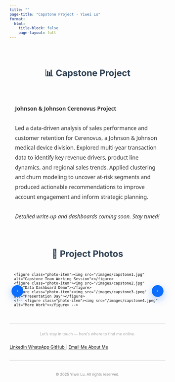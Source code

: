 ```yaml
---
title: ""
page-title: "Capstone Project - Yiwei Lu"
format:
  html:
    title-block: false
    page-layout: full
---
```

<style>
.page-intro {
  max-width: 800px;
  margin: 4em auto 2em;
  font-size: 1.1rem;
  line-height: 1.8;
  color: #333;
  font-family: 'Segoe UI', system-ui, sans-serif;
  padding: 0 1em;
}
.section-title {
  text-align: center;
  font-size: 1.8rem;
  font-weight: 700;
  margin-top: 3em;
  margin-bottom: 1em;
  color: #2c3e50;
}

/* ===== Horizontal Photo Scroller ===== */
.photo-wrap {
  max-width: 1000px;
  margin: 1.2em auto 2.2em;
  padding: 0 1em;
  position: relative;
}

/* 轨道 */
.photo-track {
  display: flex;
  gap: 10px;
  overflow-x: auto;
  scroll-snap-type: x mandatory;
  scroll-behavior: smooth;
  padding-bottom: 8px;             /* 给阴影留点空间 */
  -webkit-overflow-scrolling: touch;
}
.photo-track::-webkit-scrollbar { height: 8px; }
.photo-track::-webkit-scrollbar-thumb {
  background: #c9d6f3; border-radius: 8px;
}
.photo-track::-webkit-scrollbar-track {
  background: #f1f4fb; border-radius: 8px;
}

/* 单张：统一小尺寸 */
.photo-item {
  flex: 0 0 auto;
  width: 220px;                    /* 统一宽度 */
  height: 150px;                   /* 统一高度 */
  border-radius: 12px;
  overflow: hidden;
  box-shadow: 0 4px 12px rgba(0,0,0,.08);
  scroll-snap-align: start;
  background: #f8f9fb;
  position: relative;
}
.photo-item img {
  width: 100%;
  height: 100%;
  object-fit: cover;               /* 保持裁剪充满容器 */
  display: block;
  transition: transform .25s ease, box-shadow .25s ease;
}
.photo-item:hover img {
  transform: scale(1.03);
}

/* 左右按钮 */
.photo-nav {
  position: absolute;
  top: 50%;
  transform: translateY(-50%);
  width: 38px;
  height: 38px;
  border: none;
  border-radius: 50%;
  background: #0d6efd;
  color: #fff;
  box-shadow: 0 8px 24px rgba(13,110,253,.35);
  display: inline-flex;
  align-items: center;
  justify-content: center;
  cursor: pointer;
  transition: filter .18s ease, transform .18s ease;
}
.photo-nav:hover { filter: brightness(1.05); transform: translateY(-50%) scale(1.03); }
.photo-nav:active { transform: translateY(-50%) scale(.98); }
.photo-nav.prev { left: 6px; }
.photo-nav.next { right: 6px; }

/* 移动端：按钮小一点，图片也稍小一点以提高可视张数 */
@media (max-width: 520px){
  .photo-item { width: 180px; height: 120px; }
  .photo-nav { width: 34px; height: 34px; }
}
</style>

<div class="section-title">📊 Capstone Project</div>

<div class="page-intro">
  <strong>Johnson &amp; Johnson Cerenovus Project</strong><br><br>
  Led a data-driven analysis of sales performance and customer retention for Cerenovus, a Johnson &amp; Johnson medical device division. 
  Explored multi-year transaction data to identify key revenue drivers, product line dynamics, and regional sales trends. 
  Applied clustering and churn modeling to uncover at-risk segments and produced actionable recommendations 
  to improve account engagement and inform strategic planning. <br><br>
  <em>Detailed write-up and dashboards coming soon. Stay tuned!</em>
</div>

<!-- ===== Photo Section ===== -->
<div class="section-title">📸 Project Photos</div>

<div class="photo-wrap">
  <button class="photo-nav prev" type="button" aria-label="Previous" title="Previous">&#8249;</button>
  <div class="photo-track" id="photo-track">
    <figure class="photo-item"><img src="/images/capstone1.jpg"  alt="Capstone Team Working Session"></figure>
    <figure class="photo-item"><img src="/images/capstone2.jpg"  alt="Data Dashboard Demo"></figure>
    <figure class="photo-item"><img src="/images/capstone3.jpeg" alt="Presentation Day"></figure>
    <!-- <figure class="photo-item"><img src="/images/capstone4.jpeg"  alt="More Work"></figure> -->
  </div>
  <button class="photo-nav next" type="button" aria-label="Next" title="Next">&#8250;</button>
</div>

<script>
(function(){
  const track = document.getElementById('photo-track');
  if (!track) return;

  function getStep() {
    const first = track.querySelector('.photo-item');
    if (!first) return 240;
    const style = getComputedStyle(track);
    const gap = parseFloat(style.columnGap || style.gap || 10);
    return first.getBoundingClientRect().width + gap;
  }

  const prev = document.querySelector('.photo-nav.prev');
  const next = document.querySelector('.photo-nav.next');

  prev && prev.addEventListener('click', ()=> track.scrollBy({ left: -getStep(), behavior: 'smooth' }));
  next && next.addEventListener('click', ()=> track.scrollBy({ left:  getStep(), behavior: 'smooth' }));
})();
</script>

<div aria-hidden="true" style="border-top: 1px solid #ccc; margin: 1.5em 0;"></div>

<p style="text-align: center; color: #aaa; font-size: 0.9em; margin-top: 2em;">
  Let’s stay in touch — here’s where to find me online.
</p>

<div class="connect-container" style="display: flex; flex-wrap: wrap; gap: 1em; align-items: center;">
  <a href="https://www.linkedin.com/in/yiwei-lu78" class="btn" target="_blank">
    <i class="bi bi-linkedin"></i> LinkedIn
  </a>
  <a href="https://wa.me/6266736276" class="btn" target="_blank">
    <i class="bi bi-whatsapp"></i> WhatsApp
  </a>
  <a href="https://github.com/lywww88" class="btn" target="_blank">
    <i class="bi bi-github"></i> GitHub
  </a>
  <span style="color: #ccc;">|</span>
  <a href="mailto:yiweilu36@uci.edu" class="btn">
    <i class="bi bi-envelope"></i> Email Me
  </a>
  <a href="https://lywww88.github.io/about.html" class="btn">
    <i class="bi bi-person-circle"></i> About Me
  </a>
</div>

<div aria-hidden="true" style="border-top: 1px solid #ccc; margin: 1.5em 0;"></div>

<p style="text-align: center; color: #888; font-size: 0.85em; margin-top: 3em;">
  © 2025 Yiwei Lu. All rights reserved.
</p>

